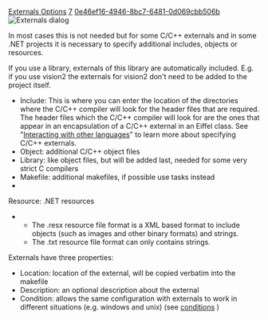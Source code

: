 [[Property:title|Externals Options]]
[[Property:weight|7]]
[[Property:uuid|0e46ef16-4946-8bc7-6481-0d069cbb506b]]
[[Image:external-options|Externals dialog]]  

In most cases this is not needed but for some C/C++ externals and in some .NET projects it is necessary to specify additional includes, objects or resources.

If you use a library, externals of this library are automatically included. E.g. if you use vision2 the externals for vision2 don't need to be added to the project itself.
* Include: This is where you can enter the location of the directories where the C/C++ compiler will look for the header files that are required. The header files which the C/C++ compiler will look for are the ones that appear in an encapsulation of a C/C++ external in an Eiffel class. See "[[Interacting with other languages]]"  to learn more about specifying C/C++ externals.
* Object: additional C/C++ object files
* Library: like object files, but will be added last, needed for some very strict C compilers
* Makefile: additional makefiles, if possible use tasks instead
*  
Resource: .NET resources
** The .resx resource file format is a XML based format to include objects (such as images and other binary formats) and strings.
** The .txt resource file format can only contains strings.

Externals have three properties: 
* Location: location of the external, will be copied verbatim into the makefile
* Description: an optional description about the external
* Condition: allows the same configuration with externals to work in different situations (e.g. windows and unix) (see [[General Target Options|conditions]] ) 





